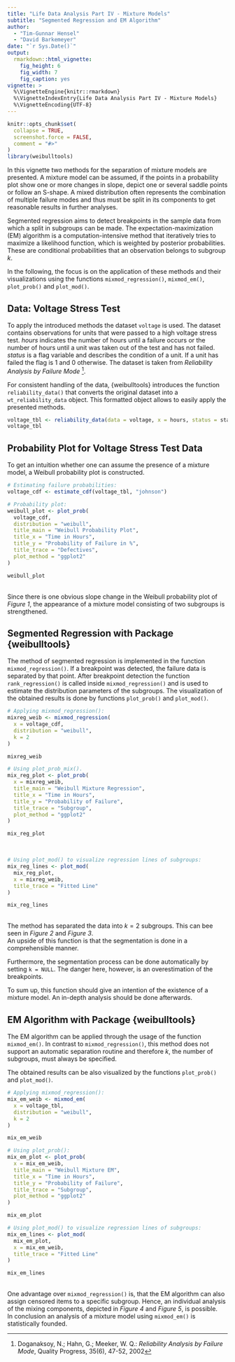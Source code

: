 ```yaml
---
title: "Life Data Analysis Part IV - Mixture Models"
subtitle: "Segmented Regression and EM Algorithm"
author: 
  - "Tim-Gunnar Hensel" 
  - "David Barkemeyer"
date: "`r Sys.Date()`"
output:
  rmarkdown::html_vignette:
    fig_height: 6
    fig_width: 7
    fig_caption: yes
vignette: >
  %\VignetteEngine{knitr::rmarkdown}
  %\VignetteIndexEntry{Life Data Analysis Part IV - Mixture Models}
  %\VignetteEncoding{UTF-8}
---
```


```r
knitr::opts_chunk$set(
  collapse = TRUE,
  screenshot.force = FALSE,
  comment = "#>"
)
library(weibulltools)
```

In this vignette two methods for the separation of mixture models are presented. 
A mixture model can be assumed, if the points in a probability plot show one or 
more changes in slope, depict one or several saddle points or follow an S-shape. 
A mixed distribution often represents the combination of multiple failure modes 
and thus must be split in its components to get reasonable results in further analyses. 

Segmented regression aims to detect breakpoints in the sample data from which a 
split in subgroups can be made. The expectation-maximization (EM) algorithm is a 
computation-intensive method that iteratively tries to maximize a likelihood function, 
which is weighted by posterior probabilities. These are conditional probabilities 
that an observation belongs to subgroup _k_.  

In the following, the focus is on the application of these methods and their 
visualizations using the functions `mixmod_regression()`, `mixmod_em()`, 
`plot_prob()` and `plot_mod()`. 

## Data: Voltage Stress Test

To apply the introduced methods the dataset `voltage` is used. The dataset contains 
observations for units that were passed to a high voltage stress test. _hours_ 
indicates the number of hours until a failure occurs or the number of hours until 
a unit was taken out of the test and has not failed. _status_ is a flag variable 
and describes the condition of a unit. If a unit has failed the flag is 1 and 0 
otherwise. The dataset is taken from _Reliability Analysis by Failure Mode_ [^note1]. 

[^note1]: Doganaksoy, N.; Hahn, G.; Meeker, W. Q.: _Reliability Analysis by Failure Mode_, 
          Quality Progress, 35(6), 47-52, 2002  
          
For consistent handling of the data, {weibulltools} introduces the function 
`reliability_data()` that converts the original dataset into a `wt_reliability_data` 
object. This formatted object allows to easily apply the presented methods.  

```r
voltage_tbl <- reliability_data(data = voltage, x = hours, status = status)
voltage_tbl
```

## Probability Plot for Voltage Stress Test Data

To get an intuition whether one can assume the presence of a mixture model, a 
Weibull probability plot is constructed. 

```r
# Estimating failure probabilities: 
voltage_cdf <- estimate_cdf(voltage_tbl, "johnson")

# Probability plot: 
weibull_plot <- plot_prob(
  voltage_cdf,
  distribution = "weibull", 
  title_main = "Weibull Probability Plot", 
  title_x = "Time in Hours", 
  title_y = "Probability of Failure in %",
  title_trace = "Defectives",
  plot_method = "ggplot2"
)

weibull_plot
```

<br>
Since there is one obvious slope change in the Weibull probability plot of _Figure 1_, 
the appearance of a mixture model consisting of two subgroups is strengthened.  

## Segmented Regression with Package {weibulltools}

The method of segmented regression is implemented in the function `mixmod_regression()`. 
If a breakpoint was detected, the failure data is separated by that point. After 
breakpoint detection the function `rank_regression()` is called inside `mixmod_regression()` 
and is used to estimate the distribution parameters of the subgroups. The visualization 
of the obtained results is done by functions `plot_prob()` and `plot_mod()`.  

```r
# Applying mixmod_regression(): 
mixreg_weib <- mixmod_regression(
  x = voltage_cdf, 
  distribution = "weibull", 
  k = 2
)

mixreg_weib

# Using plot_prob_mix(). 
mix_reg_plot <- plot_prob(
  x = mixreg_weib, 
  title_main = "Weibull Mixture Regression", 
  title_x = "Time in Hours", 
  title_y = "Probability of Failure", 
  title_trace = "Subgroup",
  plot_method = "ggplot2"
)

mix_reg_plot
```

<br>

```r
# Using plot_mod() to visualize regression lines of subgroups: 
mix_reg_lines <- plot_mod(
  mix_reg_plot, 
  x = mixreg_weib, 
  title_trace = "Fitted Line"
)

mix_reg_lines
```

<br>
The method has separated the data into $k = 2$ subgroups. This can bee seen in 
_Figure 2_ and _Figure 3_.  
An upside of this function is that the segmentation is done in a comprehensible 
manner.  

Furthermore, the segmentation process can be done automatically by setting `k = NULL`. 
The danger here, however, is an overestimation of the breakpoints.  

To sum up, this function should give an intention of the existence of a mixture 
model. An in-depth analysis should be done afterwards.  

## EM Algorithm with Package {weibulltools}

The EM algorithm can be applied through the usage of the function `mixmod_em()`. 
In contrast to `mixmod_regression()`, this method does not support an automatic 
separation routine and therefore _k_, the number of subgroups, must always be specified.  

The obtained results can be also visualized by the functions `plot_prob()` and `plot_mod()`.  

```r
# Applying mixmod_regression(): 
mix_em_weib <- mixmod_em(
  x = voltage_tbl, 
  distribution = "weibull",
  k = 2
)

mix_em_weib

# Using plot_prob(): 
mix_em_plot <- plot_prob(
  x = mix_em_weib,
  title_main = "Weibull Mixture EM", 
  title_x = "Time in Hours", 
  title_y = "Probability of Failure", 
  title_trace = "Subgroup",
  plot_method = "ggplot2"
)

mix_em_plot
```

```r

# Using plot_mod() to visualize regression lines of subgroups: 
mix_em_lines <- plot_mod(
  mix_em_plot, 
  x = mix_em_weib, 
  title_trace = "Fitted Line"
)

mix_em_lines
```

<br>
One advantage over `mixmod_regression()` is, that the EM algorithm can also assign 
censored items to a specific subgroup. Hence, an individual analysis of the mixing 
components, depicted in _Figure 4_ and _Figure 5_, is possible.  
In conclusion an analysis of a mixture model using `mixmod_em()` is statistically founded.
